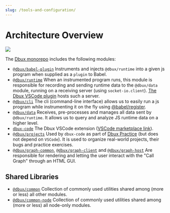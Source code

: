 ```yaml
---
slug: /tools-and-configuration/
---
```


# Architecture Overview


<Img src="architecture-v001.png" />

The [Dbux monorepo](https://github.com/Domiii/dbux) includes the following modules:

* [`@dbux/babel-plugin`](dbux-babel-plugin#readme) Instruments and injects `@dbux/runtime` into a given js program when supplied as a `plugin` to Babel.
* [`@dbux/runtime`](dbux-runtime#readme) When an instrumented program runs, this module is responsible for recording and sending runtime data to the `@dbux/data` module, running on a receiving server (using `socket-io.client`). [The Dbux VSCode plugin](dbux-code#readme) hosts such a server.
* [`@dbux/cli`](dbux-cli#readme) The cli (command-line interface) allows us to easily run a js program while instrumenting it on the fly using [@babel/register](https://babeljs.io/docs/en/babel-register).
* [`@dbux/data`](dbux-data#readme) Receives, pre-processes and manages all data sent by `@dbux/runtime`. It allows us to query and analyze JS runtime data on a higher level.
* [`dbux-code`](dbux-code#readme) The Dbux VSCode extension ([VSCode marketplace link](https://marketplace.visualstudio.com/items?itemName=Domi.dbux-code)).
* [`@dbux/projects`](dbux-projects#readme) Used by `dbux-code` as part of [Dbux Practice](../dbux-practice) (but does not depend on `VSCode`). It is used to organize real-world projects, their bugs and practice exercises.
* [`@dbux/graph-common`](dbux-graph-common#readme), [`@dbux/graph-client`](dbux-graph-client#readme) and [`@dbux/graph-host`](dbux-graph-host#readme) Are responsible for rendering and letting the user interact with the "Call Graph" through an HTML GUI.


## Shared Libraries

* [`@dbux/common`](dbux-common#readme) Collection of commonly used utilities shared among (more or less) all other modules.
* [`@dbux/common-node`](dbux-common-node#readme) Collection of commonly used utilities shared among (more or less) all node-only modules.
